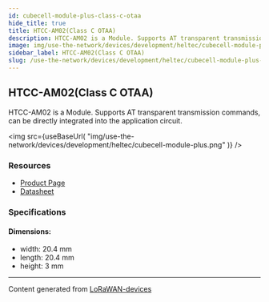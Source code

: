 ```yaml
---
id: cubecell-module-plus-class-c-otaa
hide_title: true
title: HTCC-AM02(Class C OTAA)
description: HTCC-AM02 is a Module. Supports AT transparent transmission commands, can be directly integrated into the application circuit.
image: img/use-the-network/devices/development/heltec/cubecell-module-plus.png
sidebar_label: HTCC-AM02(Class C OTAA)
slug: /use-the-network/devices/development/heltec/cubecell-module-plus-class-c-otaa
---
```



## HTCC-AM02(Class C OTAA)

HTCC-AM02 is a Module. Supports AT transparent transmission commands, can be directly integrated into the application circuit.

<img
src={useBaseUrl(
"img/use-the-network/devices/development/heltec/cubecell-module-plus.png"
)}
/>

### Resources

- [Product Page](https://heltec.org/project/htcc-am02/)
- [Datasheet](https://heltec.org/project/htcc-am02/#1552557147424-7f1ec-5c652144-e1d68312-5a88)

### Specifications

#### Dimensions:
- width: 20.4 mm
- length: 20.4 mm
- height: 3 mm



---
Content generated from [LoRaWAN-devices](https://github.com/TheThingsNetwork/lorawan-devices)
